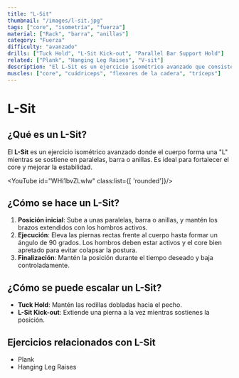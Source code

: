 ```yaml
---
title: "L-Sit"
thumbnail: "/images/l-sit.jpg"
tags: ["core", "isometría", "fuerza"]
material: ["Rack", "barra", "anillas"]
category: "Fuerza"
difficulty: "avanzado"
drills: ["Tuck Hold", "L-Sit Kick-out", "Parallel Bar Support Hold"]
related: ["Plank", "Hanging Leg Raises", "V-sit"]
description: "El L-Sit es un ejercicio isométrico avanzado que consiste en mantener el cuerpo en forma de 'L'. Mejora la fuerza del core y la estabilidad."
muscles: ["core", "cuádriceps", "flexores de la cadera", "tríceps"]
---
```


# L-Sit

## ¿Qué es un L-Sit?
El **L-Sit** es un ejercicio isométrico avanzado donde el cuerpo forma una "L" mientras se sostiene en paralelas, barra o anillas. Es ideal para fortalecer el core y mejorar la estabilidad.

<YouTube id="WHi1bvZLwlw" class:list={[ 'rounded']}/>

## ¿Cómo se hace un L-Sit?
1. **Posición inicial**: Sube a unas paralelas, barra o anillas, y mantén los brazos extendidos con los hombros activos.
2. **Ejecución**: Eleva las piernas rectas frente al cuerpo hasta formar un ángulo de 90 grados. Los hombros deben estar activos y el core bien apretado para evitar colapsar la postura.
3. **Finalización**: Mantén la posición durante el tiempo deseado y baja controladamente.

## ¿Cómo se puede escalar un L-Sit?
- **Tuck Hold**: Mantén las rodillas dobladas hacia el pecho.
- **L-Sit Kick-out**: Extiende una pierna a la vez mientras sostienes la posición.

## Ejercicios relacionados con L-Sit
- Plank
- Hanging Leg Raises
